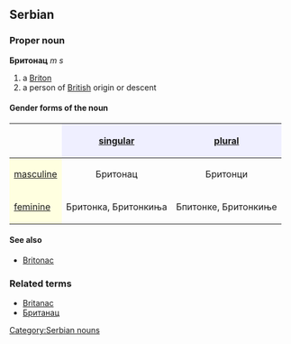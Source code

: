 ==Serbian==
===Proper noun===
'''Бритонац''' ''m s''
#a [[Briton]]
#a person of [[British]] origin or descent
====Gender forms of the noun====
{| border="1" cellpadding="4" cellspacing="0"
!
! style="background-color: #EFEFFF" align="center"|[[singular]]
! style="background-color: #EFEFFF" align="center"|[[plural]]
|-
! style="background-color: #FFFFE0" align="left"|[[masculine]]
| align="center"|Бритонац
| align="center"|Бритонци
|-
! style="background-color: #FFFFE0" align="left"|[[feminine]]
| align="center"|Бритонка, Бритонкиња
| align="center"|Бпитонке, Бритонкиње
|}
====See also====
*[[Britonac]]
===Related terms===
*[[Britanac]]
*[[Британац]]
[[Category:Serbian nouns]]